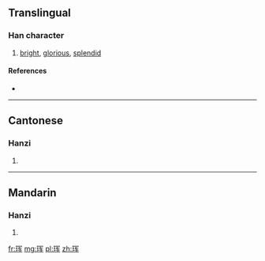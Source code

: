 {{also|琿}}
==Translingual==

===Han character===
{{Han char|rn=96|rad=玉|as=06|sn=10|four=|canj=一土月大手 (MGBKQ)}}

# [[bright]], [[glorious]], [[splendid]]

====References====
* {{Han ref|kx=0732.021|hdz=21114.020|uh=73F2|ud=29682}}

----

==Cantonese==

===Hanzi===
{{yue-hanzi|jyut=|y=wan4|tra=琿}}

# {{defn|lang=yue|sort=玉06}}

----

==Mandarin==

===Hanzi===
{{cmn-hanzi|tra=琿|pin=[[hún]] ([[hun2]])|wg=hun<sup>2</sup>}}

# {{defn|lang=cmn|sort=玉06}}

[[fr:珲]]
[[mg:珲]]
[[pl:珲]]
[[zh:珲]]